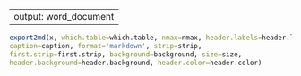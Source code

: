 
---
  output: word_document
---





```{r, echo=FALSE}

export2md(x, which.table=which.table, nmax=nmax, header.labels=header.labels, 
caption=caption, format='markdown', strip=strip, 
first.strip=first.strip, background=background, size=size, 
header.background=header.background, header.color=header.color)

```



